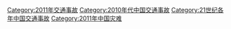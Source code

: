 [[Category:2011年交通事故|Category:2011年交通事故]]
[[Category:2010年代中国交通事故|Category:2010年代中国交通事故]]
[[Category:21世纪各年中国交通事故|Category:21世纪各年中国交通事故]]
[[Category:2011年中国灾难|Category:2011年中国灾难]]